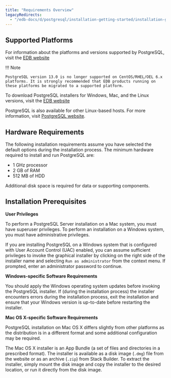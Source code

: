 ```yaml
---
title: "Requirements Overview"
legacyRedirects:
  - "/edb-docs/d/postgresql/installation-getting-started/installation-guide/13.0/requirements_overview.html"
---
```


## Supported Platforms

For information about the platforms and versions supported by PostgreSQL, visit the [EDB website](https://www.enterprisedb.com/services-support/edb-supported-products-and-platforms/)

!!! Note

    PostgreSQL version 13.0 is no longer supported on CentOS/RHEL/OEL 6.x platforms. It is strongly recommended that EDB products running on these platforms be migrated to a supported platform.

To download PostgreSQL installers for Windows, Mac, and the Linux versions, visit the [EDB website](https://www.enterprisedb.com/downloads/postgresql)

PostgreSQL is also available for other Linux-based hosts. For more information, visit [PostgreSQL website](https://www.postgresql.org/download/).

## Hardware Requirements

The following installation requirements assume you have selected the default options during the installation process. The minimum hardware required to install and run PostgreSQL are:

-   1 GHz processor
-   2 GB of RAM
-   512 MB of HDD

Additional disk space is required for data or supporting components.

## Installation Prerequisites

**User Privileges**

To perform a PostgreSQL Server installation on a Mac system, you must have superuser privileges. To perform an installation on a Windows system, you must have administrative privileges.

If you are installing PostgreSQL on a Windows system that is configured with User Account Control (UAC) enabled, you can assume sufficient privileges to invoke the graphical installer by clicking on the right side of the installer name and selecting `Run as administrator` from the context menu. If prompted, enter an administrator password to continue.

**Windows-specific Software Requirements**

You should apply the Windows operating system updates before invoking the PostgreSQL installer. If (during the installation process) the installer encounters errors during the installation process, exit the installation and ensure that your Windows version is up-to-date before restarting the installer.

**Mac OS X-specific Software Requirements**

PostgreSQL installation on Mac OS X differs slightly from other platforms as the distribution is in a different format and some additional configuration may be required.

The Mac OS X installer is an App Bundle (a set of files and directories in a prescribed format). The installer is available as a disk image (`.dmg`) file from the website or as an archive (`.zip`) from Stack Builder. To extract the installer, simply mount the disk image and copy the installer to the desired location, or run it directly from the disk image.
